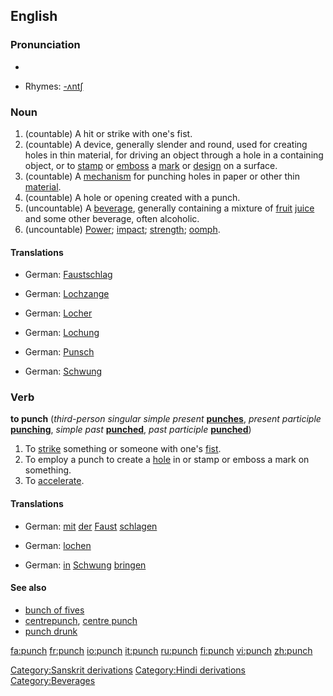 ==English==
{{wikipedia}}
===Pronunciation===
*{{audio|en-us-punch.ogg|Audio (US)}}

*Rhymes: [[Rhymes:English:-ʌntʃ|-ʌntʃ]]

===Noun===

{{en-noun|punches|-}}

# (countable) A hit or strike with one's fist.
# (countable) A device, generally slender and round, used for creating holes in thin material, for driving an object through a hole in a containing object, or to [[stamp]] or [[emboss]] a [[mark]] or [[design]] on a surface.
# (countable) A [[mechanism]] for punching holes in paper or other thin [[material]].
# (countable) A hole or opening created with a punch.
# (uncountable) A [[beverage]], generally containing a mixture of [[fruit]] [[juice]] and some other beverage, often alcoholic.
# (uncountable) [[power|Power]]; [[impact]]; [[strength]]; [[oomph]].

====Translations====
{{trans-top|A hit or strike with one's fist}}
*German: [[Faustschlag]] {{m}}
{{trans-mid}}
{{trans-bottom}}

{{trans-top|A device for creating holes in thin material}}
*German: [[Lochzange]] {{f}}
{{trans-mid}}
{{trans-bottom}}

{{trans-top|A mechanism for punching holes in paper}}
*German: [[Locher]] {{m}}
{{trans-mid}}
{{trans-bottom}}

{{trans-top|A hole or opening created with a punch}}
*German: [[Lochung]] {{f}}
{{trans-mid}}
{{trans-bottom}}

{{trans-top|A beverage}}
*German: [[Punsch]] {{m}}
{{trans-mid}}
{{trans-bottom}}

{{trans-top|power; impact; strength; oomph}}
*German: [[Schwung]] {{m}}
{{trans-mid}}
{{trans-bottom}}

===Verb===
'''to punch''' (''third-person singular simple present'' '''[[punches]]''', ''present participle'' '''[[punching]]''', ''simple past'' '''[[punched]]''', ''past participle'' '''[[punched]]''')
#To [[strike]] something or someone with one's [[fist]].
#To employ a punch to create a [[hole]] in or stamp or emboss a mark on something.
#To [[accelerate]].

====Translations====
{{trans-top|To strike something or someone with one's fist}}
*German: [[mit]] [[der]] [[Faust]] [[schlagen]]
{{trans-mid}}
{{trans-bottom}}

{{trans-top|To employ a punch to create a hole}}
*German: [[lochen]]
{{trans-mid}}
{{trans-bottom}}

{{trans-top|To accelerate}}
*German: [[in]] [[Schwung]] [[bringen]]
{{trans-mid}}
{{trans-bottom}}

[[Category:Sanskrit derivations]]
[[Category:Hindi derivations]]
[[Category:Beverages]]

====See also====
*[[bunch of fives]]
*[[centrepunch]], [[centre punch]]
*[[punch drunk]]

[[fa:punch]]
[[fr:punch]]
[[io:punch]]
[[it:punch]]
[[ru:punch]]
[[fi:punch]]
[[vi:punch]]
[[zh:punch]]